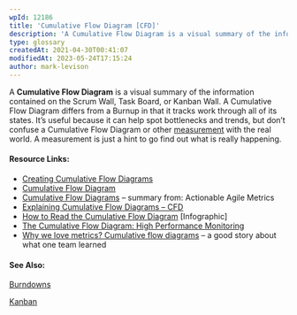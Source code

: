 ```yaml
---
wpId: 12186
title: 'Cumulative Flow Diagram [CFD]'
description: 'A Cumulative Flow Diagram is a visual summary of the information contained on the Scrum Wall, Task Board, or Kanban Wall. A Cumulative Flow Diagram differs from a Burnup in that it tracks work through all of its states. It''s useful because it can help spot bottlenecks and trends, but don''t confuse a Cumulative Flow ...'
type: glossary
createdAt: 2021-04-30T00:41:07
modifiedAt: 2023-05-24T17:15:24
author: mark-levison
---
```



A **Cumulative Flow Diagram** is a visual summary of the information contained on the Scrum Wall, Task Board, or Kanban Wall. A Cumulative Flow Diagram differs from a Burnup in that it tracks work through all of its states. It’s useful because it can help spot bottlenecks and trends, but don’t confuse a Cumulative Flow Diagram or other [measurement](/glossary/metrics-and-measurement) with the real world. A measurement is just a hint to go find out what is really happening.

#### Resource Links:

*   [Creating Cumulative Flow Diagrams](https://hakanforss.wordpress.com/2011/06/17/cumulative-flow-diagram-how-to-create-one-in-excel-2010/)
*   [Cumulative Flow Diagram](https://brodzinski.com/2013/07/cumulative-flow-diagram.html)
*   [Cumulative Flow Diagrams](https://tameflow.com/blog/2015-03-12/actionable-agile-metrics-review-part-4/) – summary from: Actionable Agile Metrics
*   [Explaining Cumulative Flow Diagrams – CFD](https://www.slideshare.net/yyeret/explaining-cumulative-flow-diagrams-cfd)
*   [How to Read the Cumulative Flow Diagram](https://getnave.com/blog/how-to-read-the-cumulative-flow-diagram-infographic/) \[Infographic\]
*   [The Cumulative Flow Diagram: High Performance Monitoring](https://ourfounder.typepad.com/leblog/2009/08/the-cumulative-flow-diagram-high-performance-monitoring.html)
*   [Why we love metrics? Cumulative flow diagrams](http://blog.plataformatec.com.br/2016/03/why-we-love-metrics-cumulative-flow-diagrams/) – a good story about what one team learned

#### See Also:

[Burndowns](/glossary/burndowns)

[Kanban](/glossary/kanban)